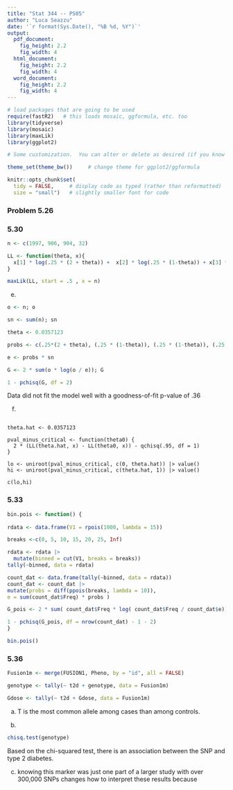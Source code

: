```yaml
---
title: "Stat 344 -- PS05"
author: "Luca Seazzu"
date: '`r format(Sys.Date(), "%B %d, %Y")`'
output: 
  pdf_document:
    fig_height: 2.2
    fig_width: 4
  html_document:
    fig_height: 2.2
    fig_width: 4
  word_document:
    fig_height: 2.2
    fig_width: 4
---
```


```r
# load packages that are going to be used
require(fastR2)   # this loads mosaic, ggformula, etc. too
library(tidyverse)
library(mosaic)
library(maxLik)
library(ggplot2)

# Some customization.  You can alter or delete as desired (if you know what you are doing).

theme_set(theme_bw())     # change theme for ggplot2/ggformula

knitr::opts_chunk$set(
  tidy = FALSE,     # display code as typed (rather than reformatted)
  size = "small")   # slightly smaller font for code
```


<!-- Some macros to make mathematics easier -->

\newcommand{\Prob}{\mathrm{P}}
\newcommand{\intersect}{\;\cap\;}
\newcommand{\union}{\operatorname{\cup}}
\newcommand{\E}{\operatorname{E}}
\newcommand{\Var}{\operatorname{Var}}
\newcommand{\SD}{\operatorname{SD}}

<!-- Put your work below here.  Put text in text chunks, code in R chunks. -->

### Problem 5.26



### 5.30

```r
n <- c(1997, 906, 904, 32)

LL <- function(theta, x){
  x[1] * log(.25 * (2 + theta)) +  x[2] * log(.25 * (1-theta)) + x[3] * log(.25 * (1-theta)) + x[4] * log(.25 * (theta))
}

maxLik(LL, start = .5 , x = n)
```

e.

```r
o <- n; o

sn <- sum(n); sn

theta <- 0.0357123

probs <- c(.25*(2 + theta), (.25 * (1-theta)), (.25 * (1-theta)), (.25 * theta))

e <- probs * sn

G <- 2 * sum(o * log(o / e)); G

1 - pchisq(G, df = 2)
```
Data did not fit the model well with a goodness-of-fit p-value of .36

f.

```{#r}

theta.hat <- 0.0357123 

pval_minus_critical <- function(theta0) {
  2 * (LL(theta.hat, x) - LL(theta0, x)) - qchisq(.95, df = 1)
}

lo <- uniroot(pval_minus_critical, c(0, theta.hat)) |> value()
hi <- uniroot(pval_minus_critical, c(theta.hat, 1)) |> value()

c(lo,hi)
```


### 5.33

```r
bin.pois <- function() {
  
rdata <- data.frame(V1 = rpois(1000, lambda = 15))

breaks <-c(0, 5, 10, 15, 20, 25, Inf)

rdata <- rdata |> 
  mutate(binned = cut(V1, breaks = breaks))
tally(~binned, data = rdata)

count_dat <- data.frame(tally(~binned, data = rdata))
count_dat <- count_dat |>
mutate(probs = diff(ppois(breaks, lambda = 10)),
e = sum(count_dat$Freq) * probs )

G_pois <- 2 * sum( count_dat$Freq * log( count_dat$Freq / count_dat$e))

1 - pchisq(G_pois, df = nrow(count_dat) - 1 - 2)
}

bin.pois()
```
  
### 5.36

```r
Fusion1m <- merge(FUSION1, Pheno, by = "id", all = FALSE)

genotype <- tally(~ t2d + genotype, data = Fusion1m)

Gdose <- tally(~ t2d + Gdose, data = Fusion1m)
```

a. T is the most common allele among cases than among controls.

b. 

```r
chisq.test(genotype)
```

Based on the chi-squared test, there is an association between the SNP and type 2 diabetes.

c. knowing this marker was just one part of a larger study with over 300,000 SNPs changes how to interpret these results because
